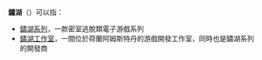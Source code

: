'''鏽湖'''（{{lang|en|Rusty Lake}}）可以指：
*[[鏽湖系列|鏽湖系列]]，一款密室逃脫類電子游戲系列
*[[鏽湖工作室|鏽湖工作室]]，一間位於荷蘭阿姆斯特丹的游戲開發工作室，同時也是鏽湖系列的開發商

{{disambiguation|cat=二字消歧義}}